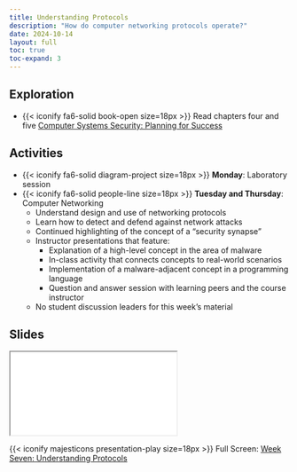 ```yaml
---
title: Understanding Protocols
description: "How do computer networking protocols operate?"
date: 2024-10-14
layout: full
toc: true
toc-expand: 3
---
```


## Exploration

- {{< iconify fa6-solid book-open size=18px >}} Read chapters four and five 
[Computer Systems Security: Planning for
Success](https://web.njit.edu/~rt494/security/)

## Activities

- {{< iconify fa6-solid diagram-project size=18px >}} **Monday**: Laboratory session
- {{< iconify fa6-solid people-line size=18px >}} **Tuesday and Thursday**:
Computer Networking
  - Understand design and use of networking protocols
  - Learn how to detect and defend against network attacks
  - Continued highlighting of the concept of a "security synapse"
  - Instructor presentations that feature:
    - Explanation of a high-level concept in the area of malware
    - In-class activity that connects concepts to real-world scenarios
    - Implementation of a malware-adjacent concept in a programming language
    - Question and answer session with learning peers and the course instructor
  - No student discussion leaders for this week's material

## Slides

```{=html}
<iframe class="slide-deck" src="../../slides/weekseven/"></iframe>
```

{{< iconify majesticons presentation-play size=18px >}} Full Screen: [Week Seven: Understanding Protocols](../../slides/weekseven/)
